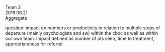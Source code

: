 Team 3  
2018.06.21  
Aggregate  

question: impact on numbers or productivity in relation to multiple steps of departure (mainly psychologists and sw) within the cboc as well as within our own team. impact defined as number of pts seen, time to treatment, appropriateness for referral  
